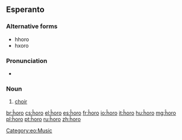 {{also|horo|horō|hōrō}}
==Esperanto==

===Alternative forms===
* hhoro {{qualifier|H-system spelling}}
* hxoro {{qualifier|X-system spelling}}

===Pronunciation===
* {{IPA|/ˈxoro/|lang=eo}}

===Noun===
{{eo-head}}

# [[choir]]

[[Category:eo:Music]]

[[br:ĥoro]]
[[cs:ĥoro]]
[[el:ĥoro]]
[[es:ĥoro]]
[[fr:ĥoro]]
[[io:ĥoro]]
[[it:ĥoro]]
[[hu:ĥoro]]
[[mg:ĥoro]]
[[pl:ĥoro]]
[[pt:ĥoro]]
[[ru:ĥoro]]
[[zh:ĥoro]]